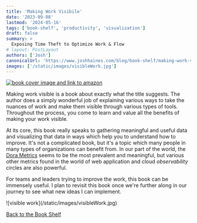 ```yaml
---
title: 'Making Work Visibile'
date: '2023-09-08'
lastmod: '2024-05-16'
tags: ['book-shelf', 'productivity', 'visualization']
draft: false
summary: >
  Exposing Time Theft to Optimize Work & Flow
# layout: PostLayout
authors: ['Josh']
canonicalUrl: 'https://www.joshhaines.com/blog/book-shelf/making-work-visible'
images: ['/static/images/visibleWork.jpg']
---
```


<div className="mx-auto w-1/3">
  <a href="https://www.amazon.com/Making-Work-Visible-Exposing-Optimize/dp/1950508498">
    <img
      alt="book cover image and link to amazon"
      src="https://m.media-amazon.com/images/I/41cwOIQmGyL._SY445_SX342_.jpg"
    />
  </a>
</div>

Making work visible is a book about exactly what the title suggests.
The author does a simply wonderful job
of explaining various ways to take the nuances of work and make them visible through various types of tools.
Throughout the process, you come to learn and value all the benefits of making your work visible.

At its core, this book really speaks to gathering meaningful and useful data and visualizing that data in ways which help you to understand how to improve. It's not a complicated book, but it's a topic which many people in many types of organizations can benefit from. In our part of the world, the [Dora Metrics](/blog/book-shelf/accelerate) seems to be the most prevalent and meaningful, but various other metrics found in the world of web application and cloud _observability_ circles are also powerful.

For teams and leaders trying to improve the work, this book can be immensely useful.
I plan to revisit this book once we're further along in our journey to see what new ideas I can implement.

<div className="-mx-2 flex flex-wrap justify-center overflow-hidden xl:-mx-2">
  <div className="my-1 w-full overflow-hidden px-2 xl:my-1 xl:w-3/4 xl:px-2">
    ![visible work](/static/images/visibleWork.jpg)
  </div>
</div>

[Back to the Book Shelf](/blog/book-shelf)

